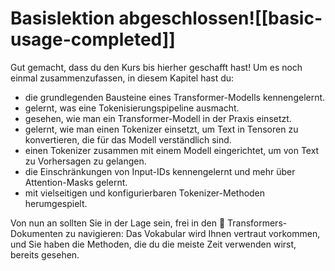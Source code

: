 # Basislektion abgeschlossen![[basic-usage-completed]]

<CourseFloatingBanner
    chapter={2}
    classNames="absolute z-10 right-0 top-0"
/>

Gut gemacht, dass du den Kurs bis hierher geschafft hast! Um es noch einmal zusammenzufassen, in diesem Kapitel hast du:

- die grundlegenden Bausteine eines Transformer-Modells kennengelernt.
- gelernt, was eine Tokenisierungspipeline ausmacht.
- gesehen, wie man ein Transformer-Modell in der Praxis einsetzt.
- gelernt, wie man einen Tokenizer einsetzt, um Text in Tensoren zu konvertieren, die für das Modell verständlich sind.
- einen Tokenizer zusammen mit einem Modell eingerichtet, um von Text zu Vorhersagen zu gelangen.
- die Einschränkungen von Input-IDs kennengelernt und mehr über Attention-Masks gelernt.
- mit vielseitigen und konfigurierbaren Tokenizer-Methoden herumgespielt.

Von nun an sollten Sie in der Lage sein, frei in den 🤗 Transformers-Dokumenten zu navigieren: Das Vokabular wird Ihnen vertraut vorkommen, und Sie haben die Methoden, die du die meiste Zeit verwenden wirst, bereits gesehen.
